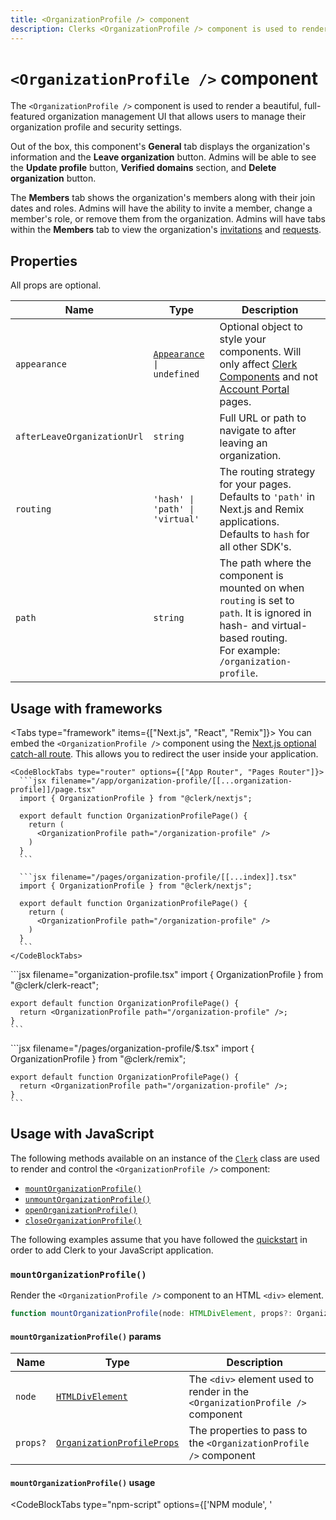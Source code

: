 ```yaml
---
title: <OrganizationProfile /> component
description: Clerks <OrganizationProfile /> component is used to render a beautiful, full-featured organization management UI that allows users to manage their organization profile and security settings.
---
```


# `<OrganizationProfile />` component

<Images
  width={940}
  height={764}
  src="/docs/images/ui-components/organization-profile.svg"
  alt="Clerk's <OrganizationProfile /> component renders a full-featured organization management UI that allows users to manage their organization profile and security settings."
/>

The `<OrganizationProfile />` component is used to render a beautiful, full-featured organization management UI that allows users to manage their organization profile and security settings.

Out of the box, this component's **General** tab displays the organization's information and the **Leave organization** button. Admins will be able to see the **Update profile** button, **Verified domains** section, and **Delete organization** button.

The **Members** tab shows the organization's members along with their join dates and roles. Admins will have the ability to invite a member, change a member's role, or remove them from the organization. Admins will have tabs within the **Members** tab to view the organization's [invitations](/docs/organizations/overview#organization-invitations) and [requests](/docs/organizations/overview#membership-requests).

## Properties

All props are optional.

| Name | Type | Description |
| --- | --- | --- |
| `appearance` | <code>[Appearance](/docs/components/customization/overview) \| undefined</code> | Optional object to style your components. Will only affect [Clerk Components](/docs/components/overview) and not [Account Portal](/docs/account-portal/overview) pages. |
| `afterLeaveOrganizationUrl` | `string` | Full URL or path to navigate to after leaving an organization. |
| `routing` | `'hash' \| 'path' \| 'virtual'` | The routing strategy for your pages. <br />Defaults to `'path'` in Next.js and Remix applications. Defaults to `hash` for all other SDK's. |
| `path` | `string` | The path where the component is mounted on when `routing` is set to `path`. It is ignored in hash- and virtual-based routing.<br />For example: `/organization-profile`. |

## Usage with frameworks

<Tabs type="framework" items={["Next.js", "React", "Remix"]}>
  <Tab>
    You can embed the `<OrganizationProfile />` component using the [Next.js optional catch-all route](https://nextjs.org/docs/pages/building-your-application/routing/dynamic-routes#optional-catch-all-routes). This allows you to redirect the user inside your application.

    <CodeBlockTabs type="router" options={["App Router", "Pages Router"]}>
      ```jsx filename="/app/organization-profile/[[...organization-profile]]/page.tsx"
      import { OrganizationProfile } from "@clerk/nextjs";

      export default function OrganizationProfilePage() {
        return (
          <OrganizationProfile path="/organization-profile" />
        )
      }
      ```

      ```jsx filename="/pages/organization-profile/[[...index]].tsx"
      import { OrganizationProfile } from "@clerk/nextjs";

      export default function OrganizationProfilePage() {
        return (
          <OrganizationProfile path="/organization-profile" />
        )
      }
      ```
    </CodeBlockTabs>
  </Tab>

  <Tab>
    ```jsx filename="organization-profile.tsx"
    import { OrganizationProfile } from "@clerk/clerk-react";

    export default function OrganizationProfilePage() {
      return <OrganizationProfile path="/organization-profile" />;
    }
    ```
  </Tab>

  <Tab>
    ```jsx filename="/pages/organization-profile/$.tsx"
    import { OrganizationProfile } from "@clerk/remix";

    export default function OrganizationProfilePage() {
      return <OrganizationProfile path="/organization-profile" />;
    }
    ```
  </Tab>
</Tabs>

## Usage with JavaScript

The following methods available on an instance of the [`Clerk`](/docs/references/javascript/clerk/clerk) class are used to render and control the `<OrganizationProfile />` component:

- [`mountOrganizationProfile()`](#mount-organization-profile)
- [`unmountOrganizationProfile()`](#unmount-organization-profile)
- [`openOrganizationProfile()`](#open-organization-profile)
- [`closeOrganizationProfile()`](#close-organization-profile)

The following examples assume that you have followed the [quickstart](/docs/quickstarts/javascript) in order to add Clerk to your JavaScript application.

### <code>mountOrganization<wbr/>Profile()</code>

Render the `<OrganizationProfile />` component to an HTML `<div>` element.

```typescript
function mountOrganizationProfile(node: HTMLDivElement, props?: OrganizationProfileProps): void;
```

#### `mountOrganizationProfile()` params

| Name | Type | Description |
| --- | --- | --- |
| `node` | [`HTMLDivElement`](https://developer.mozilla.org/en-US/docs/Web/API/HTMLDivElement) | The `<div>` element used to render in the `<OrganizationProfile />` component |
| `props?` | [`OrganizationProfileProps`](#properties) | The properties to pass to the `<OrganizationProfile />` component |

#### `mountOrganizationProfile()` usage

<InjectKeys>

<CodeBlockTabs type="npm-script" options={['NPM module', '<script>']}>
  ```js filename="main.js" {14}
  import { Clerk } from '@clerk/clerk-js';

  // Initialize Clerk with your Clerk publishable key
  const clerk = new Clerk('{{pub_key}}');
  await clerk.load();

  document.getElementById("app").innerHTML = `
    <div id="organization-profile"></div>
  `;

  const orgProfileDiv =
    document.getElementById("organization-profile");

  clerk.mountOrganizationProfile(orgProfileDiv);
  ```

  ```html filename="index.html" {21}
  <!-- Add a <div id="organization-profile"> element to your HTML -->
  <div id="organization-profile"></div>

  <!-- Initialize Clerk with your
  Clerk Publishable key and Frontend API URL -->
  <script
    async
    crossorigin="anonymous"
    data-clerk-publishable-key="{{pub_key}}"
    src="https://{{fapi_url}}/npm/@clerk/clerk-js@latest/dist/clerk.browser.js"
    type="text/javascript"
  ></script>

  <script>
    window.addEventListener("load", async function () {
      await Clerk.load();

      const orgProfileDiv =
        document.getElementById('organization-profile');

      Clerk.mountOrganizationProfile(orgProfileDiv);
    });
  </script>
  ```
</CodeBlockTabs>

</InjectKeys>

### <code>unmountOrganization<wbr/>Profile()</code>

Unmount and run cleanup on an existing `<OrganizationProfile />` component instance.

```typescript
function unmountOrganizationProfile(node: HTMLDivElement): void;
```

#### `unmountOrganizationProfile()` params

| Name | Type | Description |
| --- | --- | --- |
| `node` | [`HTMLDivElement`](https://developer.mozilla.org/en-US/docs/Web/API/HTMLDivElement) | The container `<div>` element with a rendered `<OrganizationProfile />` component instance. |

#### `unmountOrganizationProfile()` usage

<InjectKeys>

<CodeBlockTabs type="npm-script" options={['NPM module', '<script>']}>
  ```js filename="main.js" {18}
  import { Clerk } from '@clerk/clerk-js';

  // Initialize Clerk with your Clerk publishable key
  const clerk = new Clerk('{{pub_key}}');
  await clerk.load();

  document.getElementById('app').innerHTML = `
    <div id="organization-profile"></div>
  `

  const orgProfileDiv =
    document.getElementById('organization-profile');

  clerk.mountOrganizationProfile(orgProfileDiv);

  // ...

  clerk.unmountOrganizationProfile(orgProfileDiv);
  ```

  ```html filename="index.html" {25}
  <!-- Add a <div id="organization-profile"> element to your HTML -->
  <div id="organization-profile"></div>

  <!-- Initialize Clerk with your
  Clerk Publishable key and Frontend API URL -->
  <script
    async
    crossorigin="anonymous"
    data-clerk-publishable-key="{{pub_key}}"
    src="https://{{fapi_url}}/npm/@clerk/clerk-js@latest/dist/clerk.browser.js"
    type="text/javascript"
  ></script>

  <script>
    window.addEventListener("load", async function () {
      await Clerk.load();

      const orgProfileDiv =
        document.getElementById('organization-profile');

      Clerk.mountOrganizationProfile(orgProfileDiv);

      // ...

      Clerk.unmountOrganizationProfile(orgProfileDiv);
    });
  </script>
  ```
</CodeBlockTabs>

</InjectKeys>

### `openOrganizationProfile()`

Opens the `<OrganizationProfile />` component as an overlay at the root of your HTML `body` element.

```typescript
function openOrganizationProfile(props?: OrganizationProfileProps): void;
```

#### `openOrganizationProfile()` params

| Name | Type | Description |
| --- | --- | --- |
| `props?` | [`OrganizationProfileProps`](#properties) | The properties to pass to the `<OrganizationProfile />` component |

#### `openOrganizationProfile()` usage

<InjectKeys>

<CodeBlockTabs type="npm-script" options={['NPM module', '<script>']}>
  ```js filename="main.js" {14}
  import { Clerk } from '@clerk/clerk-js';

  // Initialize Clerk with your Clerk publishable key
  const clerk = new Clerk('{{pub_key}}');
  await clerk.load();

  document.getElementById('app').innerHTML = `
    <div id="organization-profile"></div>
  `

  const orgProfileDiv =
    document.getElementById('organization-profile');

  clerk.openOrganizationProfile(orgProfileDiv);
  ```

  ```html filename="index.html" {21}
  <!-- Add a <div id="organization-profile"> element to your HTML -->
  <div id="organization-profile"></div>

  <!-- Initialize Clerk with your
  Clerk Publishable key and Frontend API URL -->
  <script
    async
    crossorigin="anonymous"
    data-clerk-publishable-key="{{pub_key}}"
    src="https://{{fapi_url}}/npm/@clerk/clerk-js@latest/dist/clerk.browser.js"
    type="text/javascript"
  ></script>

  <script>
    window.addEventListener("load", async function () {
      await Clerk.load();

      const orgProfileDiv =
        document.getElementById('organization-profile');

      Clerk.openOrganizationProfile(orgProfileDiv);
    });
  </script>
  ```
</CodeBlockTabs>

</InjectKeys>

### `closeOrganizationProfile()`

Closes the organization profile overlay.

```typescript
function closeOrganizationProfile(): void;
```

#### `closeOrganizationProfile()` usage

<InjectKeys>

<CodeBlockTabs type="npm-script" options={['NPM module', '<script>']}>
  ```js filename="main.js" {14}
  import { Clerk } from '@clerk/clerk-js';

  // Initialize Clerk with your Clerk publishable key
  const clerk = new Clerk('{{pub_key}}');
  await clerk.load();

  document.getElementById('app').innerHTML = `
    <div id="organization-profile"></div>
  `

  const orgProfileDiv =
    document.getElementById('organization-profile');

  clerk.closeOrganizationProfile(orgProfileDiv);
  ```

  ```html filename="index.html" {21}
  <!-- Add a <div id="organization-profile"> element to your HTML -->
  <div id="organization-profile"></div>

  <!-- Initialize Clerk with your
  Clerk Publishable key and Frontend API URL -->
  <script
    async
    crossorigin="anonymous"
    data-clerk-publishable-key="{{pub_key}}"
    src="https://{{fapi_url}}/npm/@clerk/clerk-js@latest/dist/clerk.browser.js"
    type="text/javascript"
  ></script>

  <script>
    window.addEventListener("load", async function () {
      await Clerk.load();

      const orgProfileDiv =
        document.getElementById('organization-profile');

      Clerk.closeOrganizationProfile(orgProfileDiv);
    });
  </script>
  ```
</CodeBlockTabs>

</InjectKeys>

## Customization

To learn about how to customize Clerk components, see the [customization documentation](/docs/components/customization/overview).

In addition, you also can add custom pages and links to the `<OrganizationProfile />` navigation sidebar. For more information, refer to the [Custom Pages](/docs/components/customization/organization-profile) documentation.
